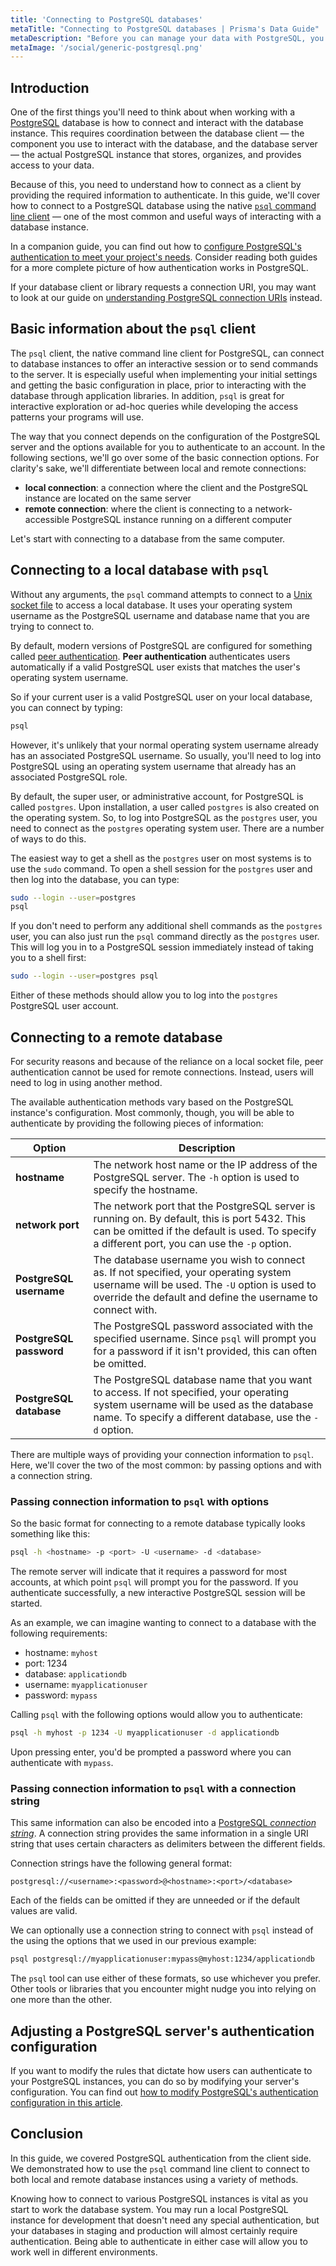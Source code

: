 ```yaml
---
title: 'Connecting to PostgreSQL databases'
metaTitle: "Connecting to PostgreSQL databases | Prisma's Data Guide"
metaDescription: "Before you can manage your data with PostgreSQL, you need to be able to connect to the database server.  In this guide, we'll use the `psql` command line client to demonstrate how to connect to PostgreSQL databases."
metaImage: '/social/generic-postgresql.png'
---
```


## Introduction

One of the first things you'll need to think about when working with a [PostgreSQL](/orm/more/help-and-troubleshooting/dataguide/database-glossary#postgresql) database is how to connect and interact with the database instance. This requires coordination between the database client — the component you use to interact with the database, and the database server — the actual PostgreSQL instance that stores, organizes, and provides access to your data.

Because of this, you need to understand how to connect as a client by providing the required information to authenticate. In this guide, we'll cover how to connect to a PostgreSQL database using the native [`psql` command line client](https://www.postgresql.org/docs/current/app-psql.html) — one of the most common and useful ways of interacting with a database instance.

In a companion guide, you can find out how to [configure PostgreSQL's authentication to meet your project's needs](https://www.prisma.io/dataguide/postgresql/authentication-and-authorization/configuring-user-authentication). Consider reading both guides for a more complete picture of how authentication works in PostgreSQL.

If your database client or library requests a connection URI, you may want to look at our guide on [understanding PostgreSQL connection URIs](https://www.prisma.io/dataguide/postgresql/short-guides/connection-uris) instead.

## Basic information about the `psql` client

The `psql` client, the native command line client for PostgreSQL, can connect to database instances to offer an interactive session or to send commands to the server. It is especially useful when implementing your initial settings and getting the basic configuration in place, prior to interacting with the database through application libraries. In addition, `psql` is great for interactive exploration or ad-hoc queries while developing the access patterns your programs will use.

The way that you connect depends on the configuration of the PostgreSQL server and the options available for you to authenticate to an account. In the following sections, we'll go over some of the basic connection options. For clarity's sake, we'll differentiate between local and remote connections:

- **local connection**: a connection where the client and the PostgreSQL instance are located on the same server
- **remote connection**: where the client is connecting to a network-accessible PostgreSQL instance running on a different computer

Let's start with connecting to a database from the same computer.

## Connecting to a local database with `psql`

Without any arguments, the `psql` command attempts to connect to a [Unix socket file](https://en.wikipedia.org/wiki/Unix_file_types) to access a local database. It uses your operating system username as the PostgreSQL username and database name that you are trying to connect to.

By default, modern versions of PostgreSQL are configured for something called [peer authentication](https://www.postgresql.org/docs/current/auth-peer.html). **Peer authentication** authenticates users automatically if a valid PostgreSQL user exists that matches the user's operating system username.

So if your current user is a valid PostgreSQL user on your local database, you can connect by typing:

```bash
psql
```

However, it's unlikely that your normal operating system username already has an associated PostgreSQL username. So usually, you'll need to log into PostgreSQL using an operating system username that already has an associated PostgreSQL role.

By default, the super user, or administrative account, for PostgreSQL is called `postgres`. Upon installation, a user called `postgres` is also created on the operating system. So, to log into PostgreSQL as the `postgres` user, you need to connect as the `postgres` operating system user. There are a number of ways to do this.

The easiest way to get a shell as the `postgres` user on most systems is to use the `sudo` command. To open a shell session for the `postgres` user and then log into the database, you can type:

```bash
sudo --login --user=postgres
psql
```

If you don't need to perform any additional shell commands as the `postgres` user, you can also just run the `psql` command directly as the `postgres` user. This will log you in to a PostgreSQL session immediately instead of taking you to a shell first:

```bash
sudo --login --user=postgres psql
```

Either of these methods should allow you to log into the `postgres` PostgreSQL user account.

## Connecting to a remote database

For security reasons and because of the reliance on a local socket file, peer authentication cannot be used for remote connections. Instead, users will need to log in using another method.

The available authentication methods vary based on the PostgreSQL instance's configuration. Most commonly, though, you will be able to authenticate by providing the following pieces of information:

| **Option**              | **Description**                                                                                                                                                                                       |
| ----------------------- | ----------------------------------------------------------------------------------------------------------------------------------------------------------------------------------------------------- |
| **hostname**            | The network host name or the IP address of the PostgreSQL server. The `-h` option is used to specify the hostname.                                                                                    |
| **network port**        | The network port that the PostgreSQL server is running on. By default, this is port 5432. This can be omitted if the default is used. To specify a different port, you can use the `-p` option.       |
| **PostgreSQL username** | The database username you wish to connect as. If not specified, your operating system username will be used. The `-U` option is used to override the default and define the username to connect with. |
| **PostgreSQL password** | The PostgreSQL password associated with the specified username. Since `psql` will prompt you for a password if it isn't provided, this can often be omitted.                                          |
| **PostgreSQL database** | The PostgreSQL database name that you want to access. If not specified, your operating system username will be used as the database name. To specify a different database, use the `-d` option.       |

There are multiple ways of providing your connection information to `psql`. Here, we'll cover the two of the most common: by passing options and with a connection string.

### Passing connection information to `psql` with options

So the basic format for connecting to a remote database typically looks something like this:

```bash
psql -h <hostname> -p <port> -U <username> -d <database>
```

The remote server will indicate that it requires a password for most accounts, at which point `psql` will prompt you for the password. If you authenticate successfully, a new interactive PostgreSQL session will be started.

As an example, we can imagine wanting to connect to a database with the following requirements:

- hostname: `myhost`
- port: 1234
- database: `applicationdb`
- username: `myapplicationuser`
- password: `mypass`

Calling `psql` with the following options would allow you to authenticate:

```bash
psql -h myhost -p 1234 -U myapplicationuser -d applicationdb
```

Upon pressing enter, you'd be prompted a password where you can authenticate with `mypass`.

### Passing connection information to `psql` with a connection string

This same information can also be encoded into a [PostgreSQL _connection string_](https://www.prisma.io/dataguide/postgresql/short-guides/connection-uris). A connection string provides the same information in a single URI string that uses certain characters as delimiters between the different fields.

Connection strings have the following general format:

```
postgresql://<username>:<password>@<hostname>:<port>/<database>
```

Each of the fields can be omitted if they are unneeded or if the default values are valid.

We can optionally use a connection string to connect with `psql` instead of the using the options that we used in our previous example:

```bash
psql postgresql://myapplicationuser:mypass@myhost:1234/applicationdb
```

The `psql` tool can use either of these formats, so use whichever you prefer. Other tools or libraries that you encounter might nudge you into relying on one more than the other.

## Adjusting a PostgreSQL server's authentication configuration

If you want to modify the rules that dictate how users can authenticate to your PostgreSQL instances, you can do so by modifying your server's configuration. You can find out [how to modify PostgreSQL's authentication configuration in this article](https://www.prisma.io/dataguide/postgresql/authentication-and-authorization/configuring-user-authentication).

## Conclusion

In this guide, we covered PostgreSQL authentication from the client side. We demonstrated how to use the `psql` command line client to connect to both local and remote database instances using a variety of methods.

Knowing how to connect to various PostgreSQL instances is vital as you start to work the database system. You may run a local PostgreSQL instance for development that doesn't need any special authentication, but your databases in staging and production will almost certainly require authentication. Being able to authenticate in either case will allow you to work well in different environments.
